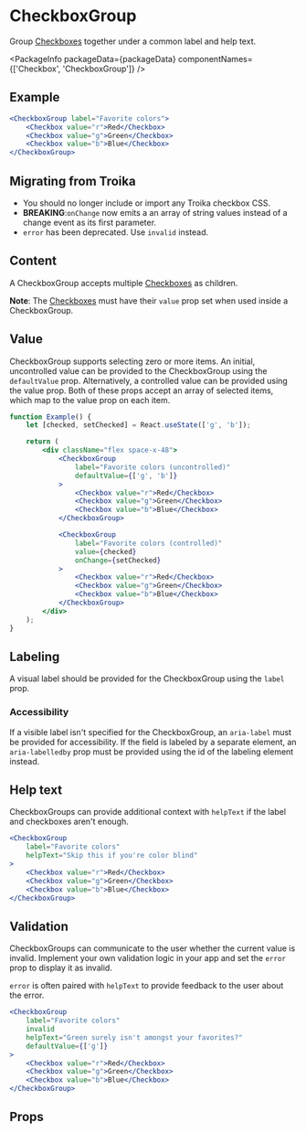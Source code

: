 
# CheckboxGroup

Group [Checkboxes](/Checkbox) together under a common label and help text.

<PackageInfo
    packageData={packageData}
    componentNames={['Checkbox', 'CheckboxGroup']}
/>

## Example

```jsx example
<CheckboxGroup label="Favorite colors">
    <Checkbox value="r">Red</Checkbox>
    <Checkbox value="g">Green</Checkbox>
    <Checkbox value="b">Blue</Checkbox>
</CheckboxGroup>
```

## Migrating from Troika

-   You should no longer include or import any Troika checkbox CSS.
-   **BREAKING**:`onChange` now emits a an array of string values instead of a
    change event as its first parameter.
-   `error` has been deprecated. Use `invalid` instead.

## Content

A CheckboxGroup accepts multiple [Checkboxes](/Checkbox) as children.

**Note**: The [Checkboxes](/Checkbox) must have their `value` prop set when used
inside a CheckboxGroup.

## Value

CheckboxGroup supports selecting zero or more items. An initial, uncontrolled
value can be provided to the CheckboxGroup using the `defaultValue` prop.
Alternatively, a controlled value can be provided using the value prop. Both of
these props accept an array of selected items, which map to the value prop on
each item.

```jsx example
function Example() {
    let [checked, setChecked] = React.useState(['g', 'b']);

    return (
        <div className="flex space-x-48">
            <CheckboxGroup
                label="Favorite colors (uncontrolled)"
                defaultValue={['g', 'b']}
            >
                <Checkbox value="r">Red</Checkbox>
                <Checkbox value="g">Green</Checkbox>
                <Checkbox value="b">Blue</Checkbox>
            </CheckboxGroup>

            <CheckboxGroup
                label="Favorite colors (controlled)"
                value={checked}
                onChange={setChecked}
            >
                <Checkbox value="r">Red</Checkbox>
                <Checkbox value="g">Green</Checkbox>
                <Checkbox value="b">Blue</Checkbox>
            </CheckboxGroup>
        </div>
    );
}
```

## Labeling

A visual label should be provided for the CheckboxGroup using the `label` prop.

### Accessibility

If a visible label isn't specified for the CheckboxGroup, an `aria-label` must
be provided for accessibility. If the field is labeled by a separate element, an
`aria-labelledby` prop must be provided using the id of the labeling element
instead.

## Help text

CheckboxGroups can provide additional context with `helpText` if the label and
checkboxes aren't enough.

```jsx example
<CheckboxGroup
    label="Favorite colors"
    helpText="Skip this if you're color blind"
>
    <Checkbox value="r">Red</Checkbox>
    <Checkbox value="g">Green</Checkbox>
    <Checkbox value="b">Blue</Checkbox>
</CheckboxGroup>
```

## Validation

CheckboxGroups can communicate to the user whether the current value is invalid.
Implement your own validation logic in your app and set the `error` prop to
display it as invalid.

`error` is often paired with `helpText` to provide feedback to the user about
the error.

```jsx example
<CheckboxGroup
    label="Favorite colors"
    invalid
    helpText="Green surely isn't amongst your favorites?"
    defaultValue={['g']}
>
    <Checkbox value="r">Red</Checkbox>
    <Checkbox value="g">Green</Checkbox>
    <Checkbox value="b">Blue</Checkbox>
</CheckboxGroup>
```

## Props

```props packages/checkbox/src/CheckboxGroup.tsx

```

